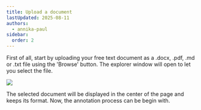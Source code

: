 ```yaml
---
title: Upload a document
lastUpdated: 2025-08-11
authors: 
  - annika-paul
sidebar:
  order: 2
---
```



First of all, start by uploading your free text document as a .docx, .pdf, .md or .txt file using the 'Browse' button. The explorer window will open to let you select the file.

![](@images/boat/upload.svg)

The selected document will be displayed in the center of the page and keeps its format. Now, the annotation process can be begin with.